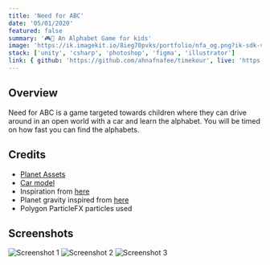 ```yaml
---
title: 'Need for ABC'
date: '05/01/2020'
featured: false
summary: '🎮🚗 An Alphabet Game for kids'
image: 'https://ik.imagekit.io/8ieg70pvks/portfolio/nfa_og.png?ik-sdk-version=javascript-1.4.3&updatedAt=1670981729993'
stack: ['unity', 'csharp', 'photoshop', 'figma', 'illustrator']
link: { github: 'https://github.com/ahnafnafee/timekour', live: 'https://ahnafnafee.itch.io/thevoidabove' }
---
```


## Overview

Need for ABC is a game targeted towards children where they can drive around in an open world with a car and
learn the alphabet. You will be timed on how fast you can find the alphabets.

## Credits

- [Planet Assets](https://kenney.nl/assets/nature-kit)
- [Car model](https://kenney.nl/assets/car-kit)
- Inspiration from [here](https://brackeysgames.itch.io/shrinking-planet)
- Planet gravity inspired from [here](https://www.youtube.com/watch?v=UeqfHkfPNh4)
- Polygon ParticleFX particles used

## Screenshots

![Screenshot 1](https://ik.imagekit.io/8ieg70pvks/portfolio/nfa_ss_01.png?ik-sdk-version=javascript-1.4.3)
![Screenshot 2](https://ik.imagekit.io/8ieg70pvks/portfolio/nfa_ss_02.png?ik-sdk-version=javascript-1.4.3)
![Screenshot 3](https://ik.imagekit.io/8ieg70pvks/portfolio/nfa_ss_03.png?ik-sdk-version=javascript-1.4.3)
